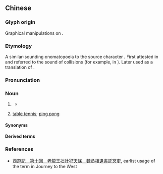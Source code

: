 ==Chinese==
{{zh-forms}}
{{zh-wp|yue:乒乓 (搞清楚)|zh:乒乓 (消歧義)}}

===Glyph origin===
Graphical manipulations on {{zh-l|兵|[[soldier]]}}.

===Etymology===
A similar-sounding onomatopoeia to the source character {{zh-l|兵|[[soldier]]}}. First attested in {{w|Ming Dynasty}} and referred to the sound of collisions (for example, in {{zh-l|西遊記|Journey to the West}}). Later used as a translation of {{der|zh|en|ping pong}}.

===Pronunciation===
{{zh-pron
|m=pīngpāng,tl=y
|c=bing1 bam1
|h=pfs=phin-phong/phîn-phóng
|h_note=phin-phong - sound of collision; phîn-phóng - “table tennis”
|md=pĭng-pŏng
|mn=ml:phin-phong/tw:phín-phóng
|mn-t=bing1 bong5
|w=1phin phan
|cat=n
}}

===Noun===
{{zh-noun}}

# {{lb|zh|onomatopoeia}} {{n-g|[[sound|Sound]] of [[collision]]; the sound made from the [[impact]] of an [[object]].}}
#* {{zh-x|忽 擡頭，只 見 方丈 門外 有 一個 石獅子，卻 就 舉起 棍 來，乒乓 一下，打 得{de} 粉亂麻碎。|Suddenly raising his head, all he saw was that outside the abbot's room's doors there was a stone guardian lion, but he just raised his stick, and with a '''clatter''', smashed it into pieces.|ref=Xiyouji}}
# {{zh-div|球}} [[table tennis]]; [[ping pong]]

====Synonyms====
{{zh-dial|乒乓球}}

====Derived terms====
{{zh-der|乒乓球|乒乓波|乒乒乓乓|乒乓外交|乒乓泅|吹乒乓}}

===References===
* [[wikisource:zh:西遊記/第010回|西遊記　第十回　老龍王拙計犯天條　魏丞相遺書託冥吏]], earlist usage of the term in Journey to the West

{{zh-cat|Games|Sports}}